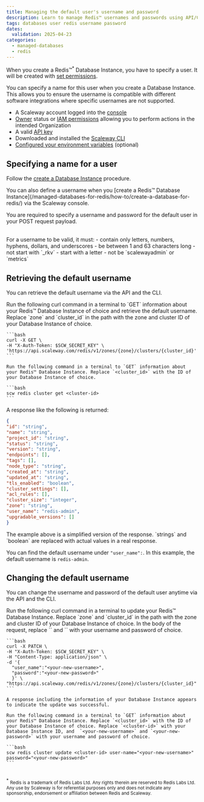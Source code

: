 ```yaml
---
title: Managing the default user's username and password
description: Learn to manage Redis™ usernames and passwords using API/CLI.
tags: databases user redis username password
dates:
  validation: 2025-04-23
categories:
  - managed-databases
  - redis
---
```



When you create a Redis™<sup>*</sup> Database Instance, you have to specify a user. It will be created with [set permissions](/managed-databases-for-redis/reference-content/default-user-permissions/).

You can specify a name for this user when you create a Database Instance. This allows you to ensure the username is compatible with different software integrations where specific usernames are not supported.

<Requirements />

- A Scaleway account logged into the [console](https://console.scaleway.com)
- [Owner](/iam/concepts/#owner) status or [IAM permissions](/iam/concepts/#permission) allowing you to perform actions in the intended Organization
- A valid [API key](/iam/how-to/create-api-keys/)
- Downloaded and installed the [Scaleway CLI](https://github.com/scaleway/scaleway-cli#scaleway-cli-v2)
- [Configured your environment variables](https://github.com/scaleway/scaleway-cli/blob/master/docs/commands/config.md) (optional)

## Specifying a name for a user

Follow the [create a Database Instance](https://www.scaleway.com/en/developers/api/managed-database-redis/#quickstart) procedure.

<Message type="tip">
You can also define a username when you [create a Redis™ Database Instance](/managed-databases-for-redis/how-to/create-a-database-for-redis/) via the Scaleway console.
</Message>

You are required to specify a username and password for the default user in your POST request payload.

<Message type="important">
<br />
For a username to be valid, it must:
  - contain only letters, numbers, hyphens, dollars, and underscores
  - be between 1 and 63 characters long
  - not start with `_rkv`
  - start with a letter
  - not be `scalewayadmin` or `metrics`
</Message>

## Retrieving the default username

You can retrieve the default username via the API and the CLI.

<Tabs id="get database instance">
  <TabsTab label="API">
    Run the following curl command in a terminal to `GET` information about your Redis™ Database Instance of choice and retrieve the default username. Replace `zone` and `cluster_id` in the path with the zone and cluster ID of your Database Instance of choice.

    ```bash
    curl -X GET \
    -H "X-Auth-Token: $SCW_SECRET_KEY" \
    'https://api.scaleway.com/redis/v1/zones/{zone}/clusters/{cluster_id}'
    ```
  </TabsTab>

  <TabsTab label="CLI">

    Run the following command in a terminal to `GET` information about your Redis™ Database Instance. Replace `<cluster_id>` with the ID of your Database Instance of choice.

    ```bash
    scw redis cluster get <cluster-id>
    ```

  </TabsTab>
</Tabs>

A response like the following is returned:

```json
{
"id": "string",
"name": "string",
"project_id": "string",
"status": "string",
"version": "string",
"endpoints": [],
"tags": [],
"node_type": "string",
"created_at": "string",
"updated_at": "string",
"tls_enabled": "boolean",
"cluster_settings": [],
"acl_rules": [],
"cluster_size": "integer",
"zone": "string",
"user_name": "redis-admin",
"upgradable_versions": []
}
```

<Message type="important">
  The example above is a simplified version of the response. `strings` and `boolean` are replaced with actual values in a real response.
</Message>

You can find the default username under `"user_name":`. In this example, the default username is `redis-admin`.

## Changing the default username

You can change the username and password of the default user anytime via the API and the CLI.

<Tabs id="get database instance">
  <TabsTab label="API">
    Run the following curl command in a terminal to update your Redis™ Database Instance. Replace `zone` and `cluster_id` in the path with the zone and cluster ID of your Database Instance of choice. In the body of the request, replace `<your-new-username>` and `<your-new-password>` with your username and password of choice.

    ```bash
    curl -X PATCH \
    -H "X-Auth-Token: $SCW_SECRET_KEY" \
    -H "Content-Type: application/json" \
    -d '{
      "user_name":"<your-new-username>",
      "password":"<your-new-password>"
      }' \
    "https://api.scaleway.com/redis/v1/zones/{zone}/clusters/{cluster_id}"
    ```

    A response including the information of your Database Instance appears to indicate the update was successful.
  </TabsTab>

  <TabsTab label="CLI">

    Run the following command in a terminal to `GET` information about your Redis™ Database Instance. Replace `<cluster_id>` with the ID of your Database Instance of choice. Replace `<cluster-id>` with your Database Instance ID, and  `<your-new-username>` and `<your-new-password>` with your username and password of choice.

    ```bash
    scw redis cluster update <cluster-id> user-name="<your-new-username>" password="<your-new-password>"
    ```

  </TabsTab>
</Tabs>

<br/>
<sup>*</sup> <small>Redis is a trademark of Redis Labs Ltd. Any rights therein are reserved to Redis Labs Ltd. Any use by Scaleway is for referential purposes only and does not indicate any sponsorship, endorsement or affiliation between Redis and Scaleway. </small>